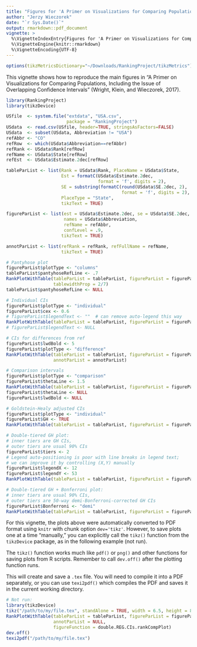 ```yaml
---
title: "Figures for 'A Primer on Visualizations for Comparing Populations...'"
author: "Jerzy Wieczorek"
date: "`r Sys.Date()`"
output: rmarkdown::pdf_document
vignette: >
  %\VignetteIndexEntry{Figures for 'A Primer on Visualizations for Comparing Populations...'}
  %\VignetteEngine{knitr::rmarkdown}
  %\VignetteEncoding{UTF-8}
---
```


```r
options(tikzMetricsDictionary="~/Downloads/RankingProject/tikzMetrics")
```

This vignette shows how to reproduce the main figures in "A Primer on Visualizations for Comparing Populations, Including the Issue of Overlapping Confidence Intervals" (Wright, Klein, and Wieczorek, 2017).

```r
library(RankingProject)
library(tikzDevice)

USfile  <- system.file("extdata", "USA.csv",
                       package = "RankingProject")
USdata  <- read.csv(USfile, header=TRUE, stringsAsFactors=FALSE)
USdata  <- subset(USdata, Abbreviation != "USA")
refAbbr <- "CO"
refRow  <- which(USdata$Abbreviation==refAbbr)
refRank <- USdata$Rank[refRow]
refName <- USdata$State[refRow]
refEst  <- USdata$Estimate.2dec[refRow]

tableParList <- list(Rank = USdata$Rank, PlaceName = USdata$State, 
                     Est = formatC(USdata$Estimate.2dec,
                                   format = 'f', digits = 2),
                     SE = substring(formatC(round(USdata$SE.2dec, 2),
                                            format = 'f', digits = 2), 2),
                     PlaceType = "State",
                     tikzText = TRUE)

figureParList <- list(est = USdata$Estimate.2dec, se = USdata$SE.2dec,
                      names = USdata$Abbreviation, 
                      refName = refAbbr,
                      confLevel = .9,
                     tikzText = TRUE)

annotParList <- list(refRank = refRank, refFullName = refName,
                     tikzText = TRUE)

# Pantyhose plot
figureParList$plotType <- "columns"
tableParList$pantyhoseRefLine <- .7
RankPlotWithTable(tableParList = tableParList, figureParList = figureParList,
                  tablewidthProp = 2/7)
tableParList$pantyhoseRefLine <- NULL

# Individual CIs
figureParList$plotType <- "individual"
figureParList$cex <- 0.6
# figureParList$legendText <- ""  # can remove auto-legend this way
RankPlotWithTable(tableParList = tableParList, figureParList = figureParList)
# figureParList$legendText <- NULL

# CIs for differences from ref
figureParList$lwdBold <- 5
figureParList$plotType <- "difference"
RankPlotWithTable(tableParList = tableParList, figureParList = figureParList,
                  annotParList = annotParList)

# Comparison intervals
figureParList$plotType <- "comparison"
figureParList$thetaLine <- 1.5
RankPlotWithTable(tableParList = tableParList, figureParList = figureParList)
figureParList$thetaLine <- NULL
figureParList$lwdBold <- NULL

# Goldstein-Healy adjusted CIs
figureParList$plotType <- "individual"
figureParList$GH <- TRUE
RankPlotWithTable(tableParList = tableParList, figureParList = figureParList)

# Double-tiered GH plot:
# inner tiers are GH CIs,
# outer tiers are usual 90% CIs
figureParList$tiers <- 2
# Legend auto-positioning is poor with line breaks in legend text;
# we can improve it by controlling (X,Y) manually
figureParList$legendX <- 12
figureParList$legendY <- 53
RankPlotWithTable(tableParList = tableParList, figureParList = figureParList)

# Double-tiered GH + Bonferroni plot:
# inner tiers are usual 90% CIs,
# outer tiers are 50-way demi-Bonferroni-corrected GH CIs
figureParList$Bonferroni <- "demi"
RankPlotWithTable(tableParList = tableParList, figureParList = figureParList)
```

For this vignette, the plots above were automatically converted to PDF format using `knitr` with chunk option `dev='tikz'`. However, to save plots one at a time "manually," you can explicitly call the `tikz()` function from the `tikzDevice` package, as in the following example (not run).

The `tikz()` function works much like `pdf()` or `png()` and other functions for saving plots from R scripts. Remember to call `dev.off()` after the plotting function runs.

This will create and save a `.tex` file. You will need to compile it into a PDF separately, or you can use `texi2pdf()` which compiles the PDF and saves it in the current working directory.

```r
# Not run:
library(tikzDevice)
tikz("/path/to/my/file.tex", standAlone = TRUE, width = 6.5, height = 8)
RankPlotWithTable(tableParList = tableParList, figureParList = figureParList,
                  annotParList = NULL,
                  figureFunction = double.REG.CIs.rankCompPlot)
dev.off()
texi2pdf("/path/to/my/file.tex")
```

